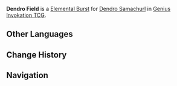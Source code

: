 {{Genius Invokation TCG Skill Infobox
|title      = Dendro Field
|image      = Dendro Field Character Card Skill.png
|type       = Elemental Burst
|character  = Dendro Samachurl
|element    = Dendro
|matching   = 3
|energy     = 2
|effect     = Deals 5 {{Color|Dendro DMG}}.
|order      = 3
}}
'''Dendro Field''' is a [[Character Card Elemental Burst|Elemental Burst]] for [[Dendro Samachurl (Character Card)|Dendro Samachurl]] in [[Genius Invokation TCG]].

==Other Languages==
{{Other Languages
|en      = Dendro Field
|zhs     = 草之域
|zhs_rm  = Cǎo zhī Yù
|zht     = 草之域
|zht_rm  = Cǎo zhī Yù
|zh_tl   = {{lex|Dendro|zh}} Field
|ja      = 草の領域
|ja_rm   = Kusa no Ryouiki
|ja_tl   = {{lex|Dendro|ja}} Field
|ko      = 풀의 영역
|ko_rm   = Pul-ui Yeongyeok
|ko_tl   = Grass Area
|es      = Dendroárea
|es_tl   = Dendro Area
|fr      = Champ Dendro
|fr_tl   = Dendro Field
|ru      = Область Дендро
|ru_tl   = Dendro Field
|th      = Dendro Field
|vi      = Khu Vực Thảo
|vi_tl   = 
|de      = Grasfeld
|de_tl   = Grass Field
|id      = Dendro Field
|pt      = Campo Dendro
|pt_tl   = 
|tr      = Doğa Alanı
|tr_tl   = 
|it      = Campo di Dendro
|it_tl   = Dendro Field
}}

==Change History==
{{Change History|3.3}}

==Navigation==
{{Genius Invokation TCG Skill Navbox|Dendro Samachurl}}